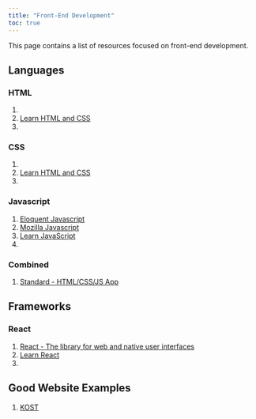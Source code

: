 ```yaml
---
title: "Front-End Development"
toc: true
---
```


This page contains a list of resources focused on front-end development.

## Languages

### HTML

1)  [ ]()
2)  [Learn HTML and CSS](https://v2.scrimba.com/learn-html-and-css-c0p)
3)  [ ]()

### CSS

1)  [ ]()
2)  [Learn HTML and CSS](https://v2.scrimba.com/learn-javascript-c0v)
3)  [ ]()

### Javascript

1)  [Eloquent Javascript](https://eloquentjavascript.net/)
2)  [Mozilla Javascript](https://developer.mozilla.org/en-US/docs/Web/JavaScript)
3)  [Learn JavaScript](https://v2.scrimba.com/learn-javascript-c0v)
4)  [ ]()

### Combined

1) [Standard - HTML/CSS/JS App](https://developer.dataiku.com/latest/tutorials/webapps/standard/index.html)

## Frameworks

### React

1)  [React - The library for web and native user interfaces](https://react.dev/)
2)  [Learn React](https://v2.scrimba.com/learn-react-c0e)
3)  [ ]()

## Good Website Examples

1)  [KOST](https://www.kostgroup.co/)
